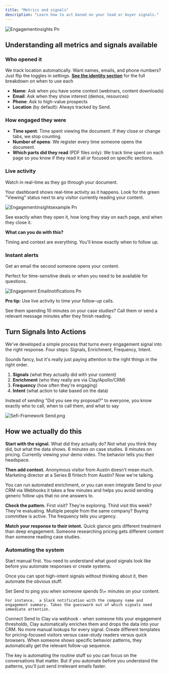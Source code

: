 ```yaml
---
title: "Metrics and signals"
description: "Learn how to act based on your lead or buyer signals."
---
```


![Engagementinsights Pn](/images/Engagementinsights.png)

## Understanding all metrics and signals available

### **Who opened it**

We track location automatically. Want names, emails, and phone numbers? Just flip the toggles in settings. [**See the identity section**](https://paage.mintlify.app/Send101/identify) for the full breakdown on when to use each

- **Name**: Ask when you have some context (webinars, content downloads)
- **Email**: Ask when they show interest (demos, resources)
- **Phone**: Ask  to high-value prospects
- **Location** (by default): Always tracked by Send.

### How engaged they were

- **Time spent**: Time spent viewing the document. If they close or change tabs, we stop counting.
- **Number of opens**: We register every time someone opens the document.
- **Which parts did they read** (PDF files only): We track time spent on each page so you know if they read it all or focused on specific sections.

### **Live activity**

Watch in real-time as they go through your document.

Your dashboard shows real-time activity as it happens. Look for the green "Viewing" status next to any visitor currently reading your content.

![Engagementinsightsexample Pn](/images/Engagementinsightsexample.png)

See exactly when they open it, how long they stay on each page, and when they close it.

**What can you do with this?**

Timing and context are everything. You'll know exactly when to follow up.

### Instant alerts

Get an email the second someone opens your content.

Perfect for time-sensitive deals or when you need to be available for questions.

![Engagement Emailnotifications Pn](/images/Engagement-Emailnotifications.png)

**Pro tip:** Use live activity to time your follow-up calls.

See them spending 10 minutes on your case studies? Call them or send a relevant message minutes after they finish reading.

## Turn Signals Into Actions

We've developed a simple process that turns every engagement signal into the right response. Four steps: Signals, Enrichment, Frequency, Intent.

Sounds fancy, but it's really just paying attention to the right things in the right order.

1. **Signals** (what they actually did with your content)
2. **Enrichment** (who they really are via Clay/Apollo/CRM)
3. **Frequency** (how often they're engaging)
4. **Intent** (what action to take based on the data)

Instead of sending "Did you see my proposal?" to everyone, you know exactly who to call, when to call them, and what to say

![Sefi-Framework Send.png](/images/Sefi-FrameworkSend.png)

## **How we actually do this**

**Start with the signal.** What did they actually do? Not what you think they did, but what the data shows. 6 minutes on case studies. 8 minutes on pricing. Currently viewing your demo video. The behavior tells you their headspace.

**Then add context.** Anonymous visitor from Austin doesn't mean much. Marketing director at a Series B fintech from Austin? Now we're talking.

You can run automated enrichment, or you can even integrate Send to your CRM via Webhooks it takes a few minutes and helps you avoid sending generic follow ups that no one answers to.

**Check the pattern.** First visit? They're exploring. Third visit this week? They're evaluating. Multiple people from the same company? Buying committee is active. The frequency tells you urgency.

**Match your response to their intent.** Quick glance gets different treatment than deep engagement. Someone researching pricing gets different content than someone reading case studies.

### Automating the system

Start manual first. You need to understand what good signals look like before you automate responses or create systems.

Once you can spot high-intent signals without thinking about it, then automate the obvious stuff:

<AccordionGroup>
  <Accordion title="High-engagement alerts" icon="signal-stream">
    Set Send to ping you when someone spends 5\+ minutes on your content.

    For instance,  a Slack notification with the company name and engagement summary. Takes the guesswork out of which signals need immediate attention.
  </Accordion>
  <Accordion title="Auto-enrichment for hot leads" icon="sparkles">
    Connect Send to Clay via webhook - when someone hits your engagement thresholds, Clay automatically enriches them and drops the data into your CRM. No more manual lookups for every signal.
  </Accordion>
  <Accordion title="Intent-based email sequences" icon="solar-system">
    Create different templates for pricing-focused visitors versus case-study readers versus quick browsers. When someone shows specific behavior patterns, they automatically get the relevant follow-up sequence.
  </Accordion>
</AccordionGroup>

The key is automating the routine stuff so you can focus on the conversations that matter. But if you automate before you understand the patterns, you'll just send irrelevant emails faster.